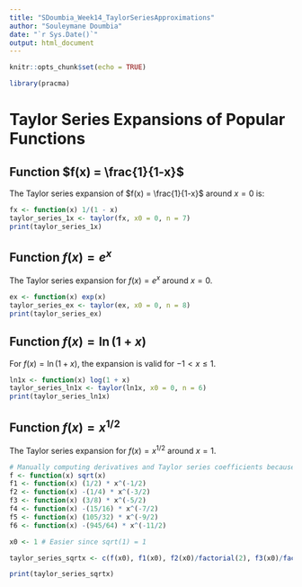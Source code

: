 ```yaml
---
title: "SDoumbia_Week14_TaylorSeriesApproximations"
author: "Souleymane Doumbia"
date: "`r Sys.Date()`"
output: html_document
---
```


```r
knitr::opts_chunk$set(echo = TRUE)

library(pracma)
```

# Taylor Series Expansions of Popular Functions


## Function $f(x) = \frac{1}{1-x}$
The Taylor series expansion of $f(x) = \frac{1}{1-x}$ around $x = 0$ is:

```r
fx <- function(x) 1/(1 - x)
taylor_series_1x <- taylor(fx, x0 = 0, n = 7)
print(taylor_series_1x)
```



## Function $f(x) = e^x$
The Taylor series expansion for $f(x) = e^x$ around $x = 0$.

```r
ex <- function(x) exp(x)
taylor_series_ex <- taylor(ex, x0 = 0, n = 8) 
print(taylor_series_ex)
```


## Function $f(x) = \ln(1 + x)$
For $f(x) = \ln(1 + x)$, the expansion is valid for $-1 < x \leq 1$.

```r
ln1x <- function(x) log(1 + x)
taylor_series_ln1x <- taylor(ln1x, x0 = 0, n = 6)
print(taylor_series_ln1x)
```

## Function $f(x) = x^{1/2}$
The Taylor series expansion for $f(x) = x^{1/2}$ around $x = 1$.

```r
# Manually computing derivatives and Taylor series coefficients because having issues with 'taylor()' function
f <- function(x) sqrt(x)
f1 <- function(x) (1/2) * x^(-1/2)
f2 <- function(x) -(1/4) * x^(-3/2)
f3 <- function(x) (3/8) * x^(-5/2)
f4 <- function(x) -(15/16) * x^(-7/2)
f5 <- function(x) (105/32) * x^(-9/2)
f6 <- function(x) -(945/64) * x^(-11/2)

x0 <- 1 # Easier since sqrt(1) = 1

taylor_series_sqrtx <- c(f(x0), f1(x0), f2(x0)/factorial(2), f3(x0)/factorial(3), f4(x0)/factorial(4), f5(x0)/factorial(5), f6(x0)/factorial(6))

print(taylor_series_sqrtx)
```









